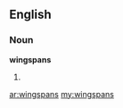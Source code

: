 ==English==

===Noun===
'''wingspans'''

# {{plural of|[[wingspan]]}}

[[ar:wingspans]]
[[my:wingspans]]